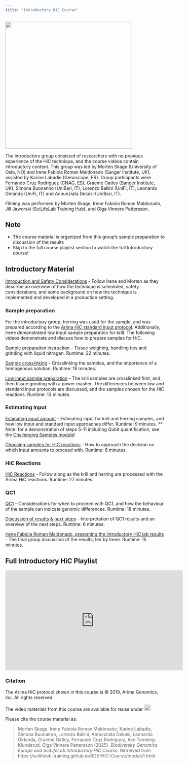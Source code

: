 ```yaml
---
title: "Introductory HiC Course"
---
```


![](/img/IntroductoryGroup.png){fig-align="center" width=400 fig-alt="Photo by Hampus Pehrsson Ternström"}

The introductory group consisted of researchers with no previous experience of the HiC technique, and the course videos contain introductory content. 
This group was led by Morten Skage (University of Oslo, NO) and Irene Fabiola Roman Maldonado (Sanger Institute, UK), assisted by Karine Labadie (Genoscope, FR). Group participants were Fernando Cruz Rodriguez (CNAG, ES), Graeme Oatley (Sanger Institute, UK), Simona Buonanno (UniBari, IT), Lorenzo Ballini (UniFi, IT), Leonardo Girlanda (UniFi, IT) and Annunziata Deluisi (UniBari, IT).

Filming was performed by Morten Skage, Irene Fabiola Roman Maldonado, Jill Jaworski (SciLifeLab Training Hub), and Olga Vinnere Pettersson.

::: {.callout-tip}
## Note
- The course material is organized from this group's sample preparation to discussion of the results
- Skip to the full course playlist section to watch the full Introductory course!
:::

## Introductory Material
[Introduction and Safety Considerations](https://youtu.be/Zj3ZI4OtuRw) - Follow Irene and Morten as they describe an overview of how the technique is scheduled, safety considerations, and some background on how the technique is implemented and developed in a production setting.

### Sample preparation
For the introductory group, herring was used for the sample, and was prepared according to the [Arima HiC standard input protocol](https://arimagenomics.com/wp-content/files/User-Guide-Arima-HiC-for-Animal-Tissues.pdf). Additionally, Irene demonstrated low input sample preparation for krill. The following videos demonstrate and discuss how to prepare samples for HiC.

[Sample preparation instruction](https://youtu.be/-5wTTPITbK4) - Tissue weighing, handling tips and grinding with liquid nitrogen. Runtime: 22 minutes. 

[Sample crosslinking](https://youtu.be/3OeDNjTXdxQ) - Crosslinking the samples, and the importance of a homogenous solution. Runtime: 18 minutes.

[Low input sample preparation](https://youtu.be/qhyNK3w7Q4k) - The krill samples are crosslinked first, and then tissue grinding with a power masher. The differences between low and standard input protocols are discussed, and the samples chosen for the HiC reactions. Runtime: 13 minutes.

### Estimating Input

[Estimating input amount](https://youtu.be/UNSg0WVvM3s) - Estimating input for krill and herring samples, and how low input and standard input approaches differ. Runtime: 9 minutes.  ** Note: for a demonstration of steps 5-11 including Qubit quantification, see the [Challenging Samples module](module2.qmd)!

[Choosing samples for HiC reactions](https://youtu.be/k_6gaRzQj2Y) - How to approach the decision on which input amounts to proceed with. Runtime: 6 minutes.

### HiC Reactions

[HiC Reactions](https://youtu.be/qKzPb8XbIuI) - Follow along as the krill and herring are processed with the Arima HiC reactions. Runtime: 27 minutes.

### QC1

[QC1](https://youtu.be/7fJ5dlX0cQ0) - Considerations for when to proceed with QC1, and how the behaviour of the sample can indicate genomic differences. Runtime: 18 minutes.

[Discussion of results & next steps](https://youtu.be/OVxKUnIJofU) - Interpretation of QC1 results and an overview of the next steps. Runtime: 6 minutes.

[Irene Fabiola Roman Maldonado, presenting the Introductory HiC lab results](https://youtu.be/4RAAfUvEdQw) - The final group discussion of the results, led by Irene. Runtime: 15 minutes.

## Full Introductory HiC Playlist
<iframe width="560" height="315" src="https://www.youtube.com/embed/videoseries?si=L59OXJ1jwzq_idK6&amp;list=PLs-WBtSInuq-lBs6OPy06wAD9jLUwzQAW" title="YouTube video player" frameborder="0" allow="accelerometer; autoplay; clipboard-write; encrypted-media; gyroscope; picture-in-picture; web-share" referrerpolicy="strict-origin-when-cross-origin" allowfullscreen></iframe>

### Citation
The Arima HiC protocol shown in this course is © 2019, Arima Genomics, Inc. All rights reserved.

The video materials from this course are available for reuse under <a href="https://creativecommons.org/licenses/by/4.0/" rel="orcid"><img src="img/CCBY4.0.png" alt="" height="20"/></a>

Please cite the course material as:

> Morten Skage, Irene Fabiola Roman Maldonado, Karine Labadie, Simona Buonanno, Lorenzo Ballini, Annunziata Deluisi, Leonardo Girlanda, Graeme Oatley, Fernando Cruz Rodriguez, Ave Tooming-Klunderud, Olga Vinnere Pettersson (2025). *Biodiversity Genomics Europe and SciLifeLab Introductory HiC Course*. Retrieved from https://scilifelab-training.github.io/BGE-HiC-Course/module1.html